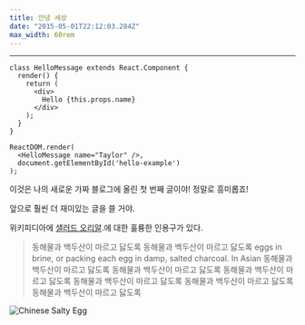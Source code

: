 ```yaml
---
title: 안녕 세상
date: "2015-05-01T22:12:03.284Z"
max_width: 60rem
---
```



<Counter />

---

```jsx{1,4-6}
class HelloMessage extends React.Component {
  render() {
    return (
      <div>
        Hello {this.props.name}
      </div>
    );
  }
}
 
ReactDOM.render(
  <HelloMessage name="Taylor" />,
  document.getElementById('hello-example')
);
```

<JsonTree data={data} />

이것은 나의 새로운 가짜 블로그에 올린 첫 번째 글이야! 정말로 흥미롭죠!

앞으로 훨씬 더 재미있는 글을 쓸 거야.

위키피디아에 [샐러드 오리알](http://en.wikipedia.org/wiki/Salted_duck_egg).에 대한 훌륭한 인용구가 있다.

> 동해물과 백두산이 마르고 닳도록
> 동해물과 백두산이 마르고 닳도록
> eggs in brine, or packing each egg in damp, salted charcoal. In Asian
> 동해물과 백두산이 마르고 닳도록
> 동해물과 백두산이 마르고 닳도록
> 동해물과 백두산이 마르고 닳도록
> 동해물과 백두산이 마르고 닳도록
> 동해물과 백두산이 마르고 닳도록
> 동해물과 백두산이 마르고 닳도록

![Chinese Salty Egg](./salty_egg.jpg)
